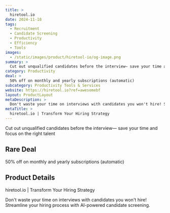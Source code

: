 ```yaml
---
title: >
  hiretool.io
date: 2024-11-18
tags:
  - Recruitment
  - Candidate Screening
  - Productivity
  - Efficiency
  - Tools
images:
  - /static/images/product/hiretool-io/og-image.png
summary: >
  Cut out unqualified candidates before the interview— save your time and focus on the right talent
category: Productivity
deal: >
  50% off on monthly and yearly subscriptions (automatic)
subcategory: Productivity Tools & Services
website: https://hiretool.io?ref=awesomebf
layout: ProductLayout
metaDescription: >
  Don't waste your time on interviews with candidates you won't hire! Streamline your hiring process with AI-powered candidate screening.
metaTitle: >
  hiretool.io | Transform Your Hiring Strategy
---
```

Cut out unqualified candidates before the interview— save your time and focus on the right talent

## Rare Deal

50% off on monthly and yearly subscriptions (automatic)
## Product Details
hiretool.io | Transform Your Hiring Strategy

Don't waste your time on interviews with candidates you won't hire! Streamline your hiring process with AI-powered candidate screening.
